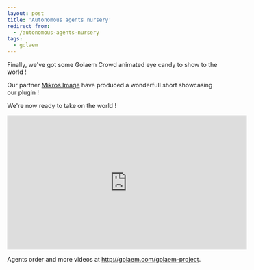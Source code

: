 ```yaml
---
layout: post
title: 'Autonomous agents nursery'
redirect_from:
  - /autonomous-agents-nursery
tags:
  - golaem
---
```


Finally, we've got some Golaem Crowd animated eye candy to show to the world !

Our partner [Mikros Image](http://www.mikrosimage.eu/) have produced a
wonderfull short showcasing our plugin !

We're now ready to take on the world !

<iframe
  id="embedded"
  width="560"
  height="315"
  src="http://www.youtube.com/embed/9VfNyq_GwCI?rel=0&amp;hd=1"
  frameborder="0"
>
  {' '}
</iframe>

Agents order and more videos at <http://golaem.com/golaem-project>.
